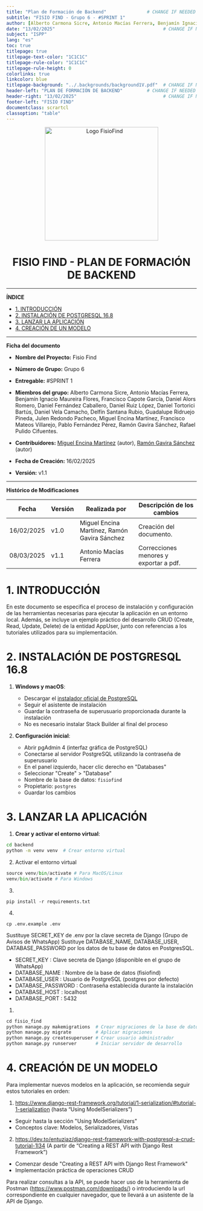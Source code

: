 ```yaml
---
title: "Plan de Formación de Backend"               # CHANGE IF NEEDED
subtitle: "FISIO FIND - Grupo 6 - #SPRINT 1"
author: [Alberto Carmona Sicre, Antonio Macías Ferrera, Benjamín Ignacio Maureira Flores, Francisco Capote García, Daniel Alors Romero, Daniel Fernández Caballero, Daniel Ruiz López, Daniel Tortorici Bartús, Daniel Vela Camacho, Delfín Santana Rubio, Guadalupe Ridruejo Pineda, Julen Redondo Pacheco, Miguel Encina Martínez, Francisco Mateos Villarejo, Pablo Fernández Pérez, Ramón Gavira Sánchez, Rafael Pulido Cifuentes]
date: "13/02/2025"                                        # CHANGE IF NEEDED
subject: "ISPP"
lang: "es"
toc: true
titlepage: true
titlepage-text-color: "1C1C1C"
titlepage-rule-color: "1C1C1C"
titlepage-rule-height: 0
colorlinks: true
linkcolor: blue
titlepage-background: "../.backgrounds/background1V.pdf"  # CHANGE IF NEEDED
header-left: "PLAN DE FORMACIÓN DE BACKEND"         # CHANGE IF NEEDED
header-right: "13/02/2025"                                # CHANGE IF NEEDED
footer-left: "FISIO FIND"
documentclass: scrartcl
classoption: "table"
---
```


<!-- COMMENT THIS WHEN EXPORTING TO PDF -->
<p align="center">
  <img
  src="../../../.img/Logo_FisioFind_Verde_sin_fondo.PNG"
  alt="Logo FisioFind"
  width="300"
  />
</p>

<h1 align="center" style={{ fontSize: "30px", fontWeight: "bold" }}>
  FISIO FIND  -  PLAN DE FORMACIÓN DE BACKEND
</h1>

---

**ÍNDICE**
- [1. INTRODUCCIÓN](#1-introducción)
- [2. INSTALACIÓN DE POSTGRESQL 16.8](#2-instalación-de-postgresql-168)
- [3. LANZAR LA APLICACIÓN](#3-lanzar-la-aplicación)
- [4. CREACIÓN DE UN MODELO](#4-creación-de-un-modelo)
<!-- COMMENT THIS WHEN EXPORTING TO PDF -->

---

**Ficha del documento**

- **Nombre del Proyecto:** Fisio Find

- **Número de Grupo:** Grupo 6

- **Entregable:** #SPRINT 1

- **Miembros del grupo:** Alberto Carmona Sicre, Antonio Macías Ferrera, Benjamín Ignacio Maureira Flores, Francisco Capote García, Daniel Alors Romero, Daniel Fernández Caballero, Daniel Ruiz López, Daniel Tortorici Bartús, Daniel Vela Camacho, Delfín Santana Rubio, Guadalupe Ridruejo Pineda, Julen Redondo Pacheco, Miguel Encina Martínez, Francisco Mateos Villarejo, Pablo Fernández Pérez, Ramón Gavira Sánchez, Rafael Pulido Cifuentes.

- **Contribuidores:** [Miguel Encina Martínez](https://github.com/MiguelEncina) (autor), [Ramón Gavira Sánchez](https://github.com/rgavira123) (autor)

- **Fecha de Creación:** 16/02/2025  

- **Versión:** v1.1


---

**Histórico de Modificaciones**

| Fecha      | Versión | Realizada por                             | Descripción de los cambios |
| ---------- | ------- | ----------------------------------------- | -------------------------- |
| 16/02/2025 | v1.0    | Miguel Encina Martínez, Ramón Gavira Sánchez | Creación del documento. |
| 08/03/2025 | v1.1    | Antonio Macías Ferrera                       | Correcciones menores y exportar a pdf.   |


# 1. INTRODUCCIÓN

En este documento se especifica el proceso de instalación y configuración de las herramientas necesarias para ejecutar la aplicación en un entorno local. Además, se incluye un ejemplo práctico del desarrollo CRUD (Create, Read, Update, Delete) de la entidad AppUser, junto con referencias a los tutoriales utilizados para su implementación.

# 2. INSTALACIÓN DE POSTGRESQL 16.8
1. **Windows y macOS**: 
   - Descargar el [instalador oficial de PostgreSQL](https://www.postgresql.org/download/)
   - Seguir el asistente de instalación
   - Guardar la contraseña de superusuario proporcionada durante la instalación
   - No es necesario instalar Stack Builder al final del proceso

2. **Configuración inicial**:
   - Abrir pgAdmin 4 (interfaz gráfica de PostgreSQL)
   - Conectarse al servidor PostgreSQL utilizando la contraseña de superusuario
   - En el panel izquierdo, hacer clic derecho en "Databases"
   - Seleccionar "Create" > "Database"
   - Nombre de la base de datos: `fisiofind`
   - Propietario: `postgres`
   - Guardar los cambios

# 3. LANZAR LA APLICACIÓN
1. **Crear y activar el entorno virtual**:
```bash
cd backend
python -m venv venv  # Crear entorno virtual
```
2. Activar el entorno virtual
```python
source venv/bin/activate # Para MacOS/Linux
venv/bin/activate # Para Windows

```
3. 
```shell
pip install -r requirements.txt
```
4. 
```shell
cp .env.example .env
```
Sustituye SECRET_KEY de .env por la clave secreta de Django (Grupo de Avisos de WhatsApp)
Sustituye DATABASE_NAME, DATABASE_USER, DATABASE_PASSWORD por los datos de tu base de datos en PostgresSQL.

- SECRET_KEY : Clave secreta de Django (disponible en el grupo de WhatsApp)
- DATABASE_NAME : Nombre de la base de datos (fisiofind)
- DATABASE_USER : Usuario de PostgreSQL (postgres por defecto)
- DATABASE_PASSWORD : Contraseña establecida durante la instalación
- DATABASE_HOST : localhost
- DATABASE_PORT : 5432

1. 
```python
cd fisio_find
python manage.py makemigrations  # Crear migraciones de la base de datos
python manage.py migrate         # Aplicar migraciones
python manage.py createsuperuser # Crear usuario administrador
python manage.py runserver       # Iniciar servidor de desarrollo
```

# 4. CREACIÓN DE UN MODELO

Para implementar nuevos modelos en la aplicación, se recomienda seguir estos tutoriales en orden:

1. https://www.django-rest-framework.org/tutorial/1-serialization/#tutorial-1-serialization (hasta “Using ModelSerializers”)
- Seguir hasta la sección "Using ModelSerializers"
- Conceptos clave: Modelos, Serializadores, Vistas

2. https://dev.to/entuziaz/django-rest-framework-with-postgresql-a-crud-tutorial-1l34 (A partir de “Creating a REST API with Django Rest Framework”) 
- Comenzar desde "Creating a REST API with Django Rest Framework"
- Implementación práctica de operaciones CRUD

Para realizar consultas a la API, se puede hacer uso de la herramienta de Postman (https://www.postman.com/downloads/) o introduciendo la url correspondiente en cualquier navegador, que te llevará a un asistente de la API de Django.

